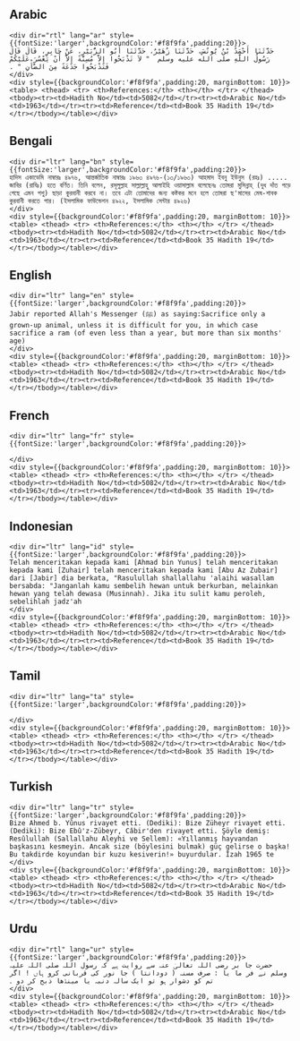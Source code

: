 ## Arabic


    <div dir="rtl" lang="ar" style={{fontSize:'larger',backgroundColor:'#f8f9fa',padding:20}}>
    حَدَّثَنَا أَحْمَدُ بْنُ يُونُسَ، حَدَّثَنَا زُهَيْرٌ، حَدَّثَنَا أَبُو الزُّبَيْرِ، عَنْ جَابِرٍ، قَالَ قَالَ رَسُولُ اللَّهِ صلى الله عليه وسلم ‏ "‏ لاَ تَذْبَحُوا إِلاَّ مُسِنَّةً إِلاَّ أَنْ يَعْسُرَ عَلَيْكُمْ فَتَذْبَحُوا جَذَعَةً مِنَ الضَّأْنِ ‏"‏ ‏.‏
    </div>
    <div style={{backgroundColor:'#f8f9fa',padding:20, marginBottom: 10}}><table> <thead> <tr> <th>References:</th> <th></th> </tr> </thead> <tbody><tr><td>Hadith No</td><td>5082</td></tr><tr><td>Arabic No</td><td>1963</td></tr><tr><td>Reference</td><td>Book 35 Hadith 19</td></tr></tbody></table></div>

## Bengali


    <div dir="ltr" lang="bn" style={{fontSize:'larger',backgroundColor:'#f8f9fa',padding:20}}>
    হাদিস একাডেমি নাম্বারঃ ৪৯৭৬, আন্তর্জাতিক নাম্বারঃ ১৯৬৩ ৪৯৭৬-(১৩/১৯৬৩) আহমাদ ইবনু ইউনুস (রহঃ) ..... জাবির (রাযিঃ) হতে বর্ণিত। তিনি বলেন, রসূলুল্লাহ সাল্লাল্লাহু আলাইহি ওয়াসাল্লাম বলেছেনঃ তোমরা মুসিন্নাহ্ (দুধ দাঁত পড়ে গেছে এমন পশু) ছাড়া কুরবানী করবে না। তবে এটা তোমাদের জন্য কষ্টকর মনে হলে তোমরা ছ'মাসের মেষ-শাবক কুরবানী করতে পার। (ইসলামিক ফাউন্ডেশন ৪৯২২, ইসলামিক সেন্টার ৪৯২৬)
    </div>
    <div style={{backgroundColor:'#f8f9fa',padding:20, marginBottom: 10}}><table> <thead> <tr> <th>References:</th> <th></th> </tr> </thead> <tbody><tr><td>Hadith No</td><td>5082</td></tr><tr><td>Arabic No</td><td>1963</td></tr><tr><td>Reference</td><td>Book 35 Hadith 19</td></tr></tbody></table></div>

## English


    <div dir="ltr" lang="en" style={{fontSize:'larger',backgroundColor:'#f8f9fa',padding:20}}>
    Jabir reported Allah's Messenger (ﷺ) as saying:Sacrifice only a grown-up animal, unless it is difficult for you, in which case sacrifice a ram (of even less than a year, but more than six months' age)
    </div>
    <div style={{backgroundColor:'#f8f9fa',padding:20, marginBottom: 10}}><table> <thead> <tr> <th>References:</th> <th></th> </tr> </thead> <tbody><tr><td>Hadith No</td><td>5082</td></tr><tr><td>Arabic No</td><td>1963</td></tr><tr><td>Reference</td><td>Book 35 Hadith 19</td></tr></tbody></table></div>

## French


    <div dir="ltr" lang="fr" style={{fontSize:'larger',backgroundColor:'#f8f9fa',padding:20}}>
    
    </div>
    <div style={{backgroundColor:'#f8f9fa',padding:20, marginBottom: 10}}><table> <thead> <tr> <th>References:</th> <th></th> </tr> </thead> <tbody><tr><td>Hadith No</td><td>5082</td></tr><tr><td>Arabic No</td><td>1963</td></tr><tr><td>Reference</td><td>Book 35 Hadith 19</td></tr></tbody></table></div>

## Indonesian


    <div dir="ltr" lang="id" style={{fontSize:'larger',backgroundColor:'#f8f9fa',padding:20}}>
    Telah menceritakan kepada kami [Ahmad bin Yunus] telah menceritakan kepada kami [Zuhair] telah menceritakan kepada kami [Abu Az Zubair] dari [Jabir] dia berkata, "Rasulullah shallallahu 'alaihi wasallam bersabda: "Janganlah kamu sembelih hewan untuk berkurban, melainkan hewan yang telah dewasa (Musinnah). Jika itu sulit kamu peroleh, sebelihlah jadz'ah
    </div>
    <div style={{backgroundColor:'#f8f9fa',padding:20, marginBottom: 10}}><table> <thead> <tr> <th>References:</th> <th></th> </tr> </thead> <tbody><tr><td>Hadith No</td><td>5082</td></tr><tr><td>Arabic No</td><td>1963</td></tr><tr><td>Reference</td><td>Book 35 Hadith 19</td></tr></tbody></table></div>

## Tamil


    <div dir="ltr" lang="ta" style={{fontSize:'larger',backgroundColor:'#f8f9fa',padding:20}}>
    
    </div>
    <div style={{backgroundColor:'#f8f9fa',padding:20, marginBottom: 10}}><table> <thead> <tr> <th>References:</th> <th></th> </tr> </thead> <tbody><tr><td>Hadith No</td><td>5082</td></tr><tr><td>Arabic No</td><td>1963</td></tr><tr><td>Reference</td><td>Book 35 Hadith 19</td></tr></tbody></table></div>

## Turkish


    <div dir="ltr" lang="tr" style={{fontSize:'larger',backgroundColor:'#f8f9fa',padding:20}}>
    Bize Ahmed b. Yûnus rivayet etti. (Dediki): Bize Züheyr rivayet etti. (Dediki): Bize Ebû'z-Zübeyr, Câbir'den rivayet etti. Şöyle demiş: Resûlullah (Sallallahu Aleyhi ve Sellem): «Yıllanmış hayvandan başkasını kesmeyin. Ancak size (böylesini bulmak) güç gelirse o başka! Bu takdirde koyundan bir kuzu kesiverin!» buyurdular. İzah 1965 te
    </div>
    <div style={{backgroundColor:'#f8f9fa',padding:20, marginBottom: 10}}><table> <thead> <tr> <th>References:</th> <th></th> </tr> </thead> <tbody><tr><td>Hadith No</td><td>5082</td></tr><tr><td>Arabic No</td><td>1963</td></tr><tr><td>Reference</td><td>Book 35 Hadith 19</td></tr></tbody></table></div>

## Urdu


    <div dir="rtl" lang="ur" style={{fontSize:'larger',backgroundColor:'#f8f9fa',padding:20}}>
    حضرت جا بر رضی اللہ تعالیٰ عنہ سے روایت ہے کہ رسول اللہ صلی اللہ علیہ وسلم نے فر ما یا : صرف مسنہ ( دودانتا ) جا نور کی قربانی کرو ہاں ! اگر تم کو دشوار ہو تو ایک سالہ دنبہ یا مینڈھا ذبح کر دو ۔
    </div>
    <div style={{backgroundColor:'#f8f9fa',padding:20, marginBottom: 10}}><table> <thead> <tr> <th>References:</th> <th></th> </tr> </thead> <tbody><tr><td>Hadith No</td><td>5082</td></tr><tr><td>Arabic No</td><td>1963</td></tr><tr><td>Reference</td><td>Book 35 Hadith 19</td></tr></tbody></table></div>